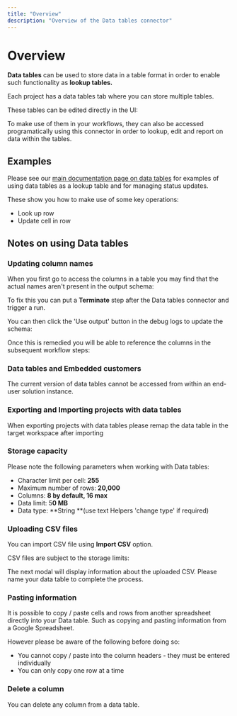 ```yaml
---
title: "Overview"
description: "Overview of the Data tables connector"
---
```


# Overview

**Data tables** can be used to store data in a table format in order to enable such functionality as **lookup tables.**

Each project has a data tables tab where you can store multiple tables.

These tables can be edited directly in the UI:

To make use of them in your workflows, they can also be accessed programatically using this connector in order to lookup, edit and report on data within the tables.

## Examples

Please see our [main documentation page on data tables](#) for examples of using data tables as a lookup table and for managing status updates.

These show you how to make use of some key operations:

- Look up row
- Update cell in row

## Notes on using Data tables

### Updating column names

When you first go to access the columns in a table you may find that the actual names aren't present in the output schema:

To fix this you can put a **Terminate** step after the Data tables connector and trigger a run. 

You can then click the 'Use output' button in the debug logs to update the schema:

Once this is remedied you will be able to reference the columns in the subsequent workflow steps:  

### Data tables and Embedded customers

The current version of data tables cannot be accessed from within an end-user solution instance.

### Exporting and Importing projects with data tables

When exporting projects with data tables please remap the data table in the target workspace after importing

### Storage capacity

Please note the following parameters when working with Data tables:

- Character limit per cell: **255**
- Maximum number of rows: **20,000**
- Columns: **8 by default, 16 max**
- Data limit: 5**0 MB**
- Data type: **String **(use text Helpers 'change type' if required) 

### Uploading CSV files

You can import CSV file using **Import CSV** option. 

 CSV files are subject to the storage limits:

The next modal will display information about the uploaded CSV. Please name your data table to complete the process.

### Pasting information

It is possible to copy / paste cells and rows from another spreadsheet directly into your Data table. Such as copying and pasting information from a Google Spreadsheet.

However please be aware of the following before doing so:

- You cannot copy / paste into the column headers - they must be entered individually
- You can only copy one row at a time

### Delete a column

You can delete any column from a data table.
